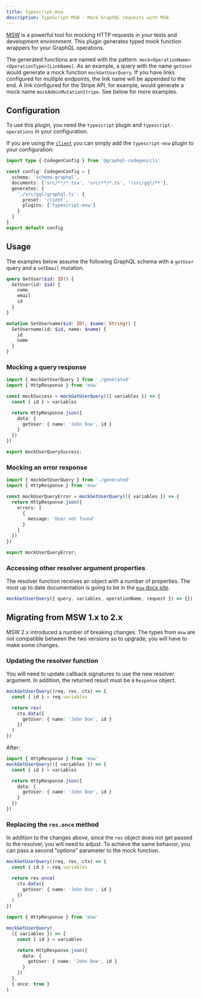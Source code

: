 ```yaml
---
title: typescript-msw
description: TypeScript-MSW - Mock GraphQL requests with MSW.
---
```



<PluginHeader />

[MSW](https://mswjs.io/) is a powerful tool for mocking HTTP requests in your tests and development environment. This plugin generates typed mock function wrappers for your GraphQL operations.

The generated functions are named with the pattern: `mock<OperationName><OperationType>[LinkName]`. As an example, a query with the name `getUser` would generate a mock function `mockGetUserQuery`. If you have links configured for multiple endpoints, the link name will be appended to the end. A link configured for the Stripe API, for example, would generate a mock name `mockAdminMutationStripe`. See below for more examples.

## Configuration

To use this plugin, you need the `typescript` plugin and `typescript-operations` in your configuration.

If you are using the [`client`](https://the-guild.dev/graphql/codegen/plugins/presets/preset-client) you can simply add the `typescript-msw` plugin to your configuration:

```ts filename="codegen.ts"
import type { CodegenConfig } from '@graphql-codegen/cli'

const config: CodegenConfig = {
  schema: 'schema.graphql',
  documents: ['src/**/*.tsx', 'src/**/*.ts', '!src/gql/**'],
  generates: {
    './src/gql/graphql.ts': {
      preset: 'client',
      plugins: ['typescript-msw']
    }
  }
}
export default config
```

<PluginApiDocs />

## Usage

The examples below assume the following GraphQL schema with a `getUser` query and a `setEmail` mutation.

```graphql filename="schema.graphql"
query GetUser($id: ID!) {
  GetUser(id: $id) {
    name
    email
    id
  }
}

mutation SetUsername($id: ID!, $name: String!) {
  SetUsername(id: $id, name: $name) {
    id
    name
  }
}
```

### Mocking a query response

```ts filename="mocks.ts"
import { mockGetUserQuery } from './generated'
import { HttpResponse } from 'msw'

const mockSuccess = mockGetUserQuery(({ variables }) => {
  const { id } = variables

  return HttpResponse.json({
    data: {
      getUser: { name: 'John Doe', id }
    }
  })
})

export mockUserQuerySuccess;
```

### Mocking an error response

```ts filename="mocks.ts"
import { mockGetUserQuery } from './generated'
import { HttpResponse } from 'msw'

const mockUserQueryError = mockGetUserQuery(({ variables }) => {
  return HttpResponse.json({
    errors: [
      {
        message: 'User not found'
      }
    ]
  })
})

export mockUserQueryError;
```

### Accessing other resolver argument properties

The resolver function receives an object with a number of properties. The most up to date documentation is going to be in the [`msw` docs site](https://mswjs.io/docs/api/graphql#resolver-argument).

```ts
mockGetUserQuery({ query, variables, operationName, request }) => {})
```

## Migrating from MSW 1.x to 2.x

MSW 2.x introduced a number of breaking changes. The types from `msw` are not compatible between the two versions so to upgrade, you will have to make some changes.

### Updating the resolver function

You will need to update callback signatures to use the new resolver argument. In addition, the returned result must be a `Response` object.

```ts filename="msw-v1.ts"
mockGetUserQuery((req, res, ctx) => {
  const { id } = req.variables

  return res(
    ctx.data({
      getUser: { name: 'John Doe', id }
    })
  )
})
```

After:

```ts filename="msw-v2.ts"
import { HttpResponse } from 'msw'
mockGetUserQuery(({ variables }) => {
  const { id } = variables

  return HttpResponse.json({
    data: {
      getUser: { name: 'John Doe', id }
    }
  })
})
```

### Replacing the `res.once` method

In addition to the changes above, since the `res` object does not get passed to the resolver, you will need to adjust. To achieve the same behavior, you can pass a second "options" parameter to the mock function.

```ts filename="msw-v1.ts"
mockGetUserQuery((req, res, ctx) => {
  const { id } = req.variables

  return res.once(
    ctx.data({
      getUser: { name: 'John Doe', id }
    })
  )
})
```

```ts filename="msw-v2.ts"
import { HttpResponse } from 'msw'

mockGetUserQuery(
  ({ variables }) => {
    const { id } = variables

    return HttpResponse.json({
      data: {
        getUser: { name: 'John Doe', id }
      }
    })
  },
  { once: true }
)
```
